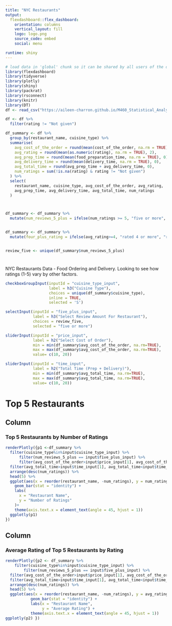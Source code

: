 ```yaml
---
title: "NYC Restaurants"
output: 
  flexdashboard::flex_dashboard:
    orientation: columns
    vertical_layout: fill
    logo: logo.png
    source_code: embed
    social: menu

runtime: shiny
---
```


```r
# load data in 'global' chunk so it can be shared by all users of the dashboard
library(flexdashboard)
library(tidyverse)
library(plotly)
library(shiny)
library(packrat)
library(rsconnect)
library(knitr)
library(DT)
df <- read_csv("https://aileen-charron.github.io/M460_Statistical_Analysis_with_R/food_order.csv")

df <- df %>% 
  filter(rating != "Not given")

df_summary <- df %>%
  group_by(restaurant_name, cuisine_type) %>%
  summarise(
    avg_cost_of_the_order = round(mean(cost_of_the_order, na.rm = TRUE), 2),  
    avg_rating = round(mean(as.numeric(rating), na.rm = TRUE), 2),
    avg_prep_time = round(mean(food_preparation_time, na.rm = TRUE), 0),  
    avg_delivery_time = round(mean(delivery_time, na.rm = TRUE), 0),  
    avg_total_time = round(avg_prep_time + avg_delivery_time, 0),     
    num_ratings = sum(!is.na(rating) & rating != "Not given") 
  ) %>%
  select(
    restaurant_name, cuisine_type, avg_cost_of_the_order, avg_rating, 
    avg_prep_time, avg_delivery_time, avg_total_time, num_ratings  
  )



df_summary <- df_summary %>% 
  mutate(num_reviews_5_plus = ifelse(num_ratings >= 5, "five or more", "less than five"))


df_summary <- df_summary %>% 
  mutate(four_plus_rating = ifelse(avg_rating>=4, "rated 4 or more", "rated less than 4"))


review_five <- unique(df_summary$num_reviews_5_plus)
```

#  {.sidebar}

NYC Restaurants Data - Food Ordering and Delivery. Looking to see how ratings (1-5) vary by other factors.

```r
checkboxGroupInput(inputId = "cuisine_type_input", 
                   label = h3("Cuisine Type"),
                   choices = unique(df_summary$cuisine_type), 
                   inline = TRUE,
                   selected = 'S')
```

```r
selectInput(inputId = "five_plus_input", 
            label = h3("Select Review Amount For Restaurant"),
            choices = review_five, 
            selected = "five or more")
```

```r
sliderInput(inputId = "price_input",
            label = h2("Select Cost of Order"),
            min = min(df_summary$avg_cost_of_the_order, na.rm=TRUE),
            max = max(df_summary$avg_cost_of_the_order, na.rm=TRUE),
            value= c(10, 20))
```


```r
sliderInput(inputId = "time_input",
            label = h2("Total Time (Prep + Delivery)"),
            min = min(df_summary$avg_total_time, na.rm=TRUE),
            max = max(df_summary$avg_total_time, na.rm=TRUE),
            value= c(10, 20))
```


# Top 5 Restaurants

## Column {data-width="500"}

### Top 5 Restaurants by Number of Ratings

```r
renderPlotly({p1 <-df_summary %>% 
  filter(cuisine_type%in%input$cuisine_type_input) %>% 
      filter(num_reviews_5_plus == input$five_plus_input) %>% 
      filter(avg_cost_of_the_order>input$price_input[1], avg_cost_of_the_order<input$price_input[2]) %>% 
  filter(avg_total_time>input$time_input[1], avg_total_time<input$time_input[2]) %>% 
  arrange(desc(num_ratings)) %>% 
  head(5) %>% 
  ggplot(aes(x = reorder(restaurant_name, -num_ratings), y = num_ratings))+
    geom_bar(stat = "identity") +
    labs(
      x = "Restaurant Name",
      y = "Number of Ratings"
    )+
    theme(axis.text.x = element_text(angle = 45, hjust = 1))
  ggplotly(p1)
})
```

## Column {data-width="500"}

### Average Rating of Top 5 Restaurants by Rating

```r
renderPlotly({p2 <- df_summary %>% 
    filter(cuisine_type%in%input$cuisine_type_input) %>% 
        filter(num_reviews_5_plus == input$five_plus_input) %>% 
  filter(avg_cost_of_the_order>input$price_input[1], avg_cost_of_the_order<input$price_input[2]) %>% 
  filter(avg_total_time>input$time_input[1], avg_total_time<input$time_input[2]) %>% 
  arrange(desc(num_ratings)) %>% 
  head(5) %>% 
  ggplot(aes(x = reorder(restaurant_name, -num_ratings), y = avg_rating)) + 
           geom_bar(stat = "identity") +
           labs(x = "Restaurant Name",
                y = "Average Rating") +
           theme(axis.text.x = element_text(angle = 45, hjust = 1))
ggplotly(p2) })
```

